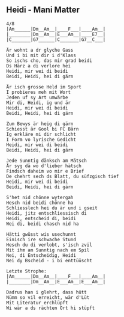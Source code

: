 ## Heidi - Mani Matter
```{}
4/8
|Am______|Dm__Am__|____F___|____Am__|
|________|Dm__Am__|E___Am__|____E7__|
|C_______|G7______|C_______|G7__C___|

Är wohnt a dr glyche Gass
Und i bi mit dir i d'Klass
So ischs cho, das mir grad beidi
Ds Härz a di verlore hei
Heidi, mir wei di beidi
Beidi, Heidi, hei di gärn

Är isch grosse Held im Sport
I probieres meh mit Wort
Jeden uf sy Art umwärbe
Mir di, Heidi, ig und är
Heidi, mir wei di beidi
Beidi, Heidi, hei di gärn

Zum Bewys är heig di gärn
Schiesst är Gool bi FC Bärn
Ig erkläre mi dir schlicht
I Form vo lyrische Gedicht
Heidi, mir wei di beidi
Beidi, Heidi, hei di gärn

Jede Sunntig dänksch am Mätsch
Är syg dä wo d'lieber hätsch
Findsch daheim vo mir e Brief
De chehrt sech ds Blatt, du süfzgisch tief
Heidi, mir wei di beidi
Beidi, Heidi, hei di gärn

S'het nid chönne wytergah
Hesch nid beidi chönne ha
Schliesslech hei du är und i gseit
Heidi, jitz entschliessisch di
Heidi, entscheid di, beidi
Wei di, beidi chasch nid ha

Hätti gwüsst wis usechunnt
Einisch ire schwache Stund
Hesch du di verlobt, s'isch zvil
Mit ihm am Sunntig nach em Spil
Nei, di Entscheidig, Heidi
Nei dy Bscheid - i bi enttüüscht

Letzte Strophe:
|Am______|Dm__Am__|____F___|____Am__|
|________|Dm__Am__|E___Am__|E___Am__|

Dadrus han i glehrt, dass hütt
Nümm so vil erreicht, wär d'Lüt
Mit Literatur erchlüpft
Wi wär a ds rächten Ort hi stüpft

```
